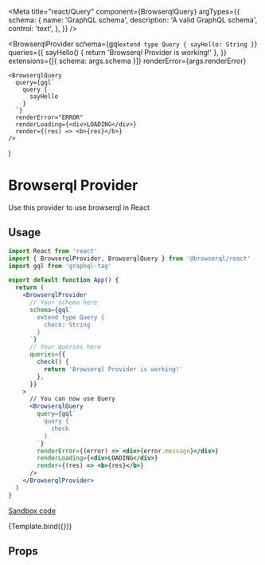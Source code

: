 
<Meta
  title="react/Query"
  component={BrowserqlQuery}
  argTypes={{
    schema: {
      name: 'GraphQL schema',
      description: 'A valid GraphQL schema',
      control: 'text',
    },
  }}
/>

  <BrowserqlProvider
    schema={gql`
      extend type Query {
        sayHello: String
      }
    `}
    queries={{
      sayHello() {
        return 'Browserql Provider is working!'
      },
    }}
    extensions={[{ schema: args.schema }]}
    renderError={args.renderError}
  >
    <BrowserqlQuery
      query={gql`
        query {
          sayHello
        }
      `}
      renderError="ERROR"
      renderLoading={<div>LOADING</div>}
      render={(res) => <b>{res}</b>}
    />
  </BrowserqlProvider>
)

# Browserql Provider

Use this provider to use browserql in React

## Usage

```jsx
import React from 'react'
import { BrowserqlProvider, BrowserqlQuery } from '@browserql/react'
import gql from 'graphql-tag'

export default function App() {
  return (
    <BrowserqlProvider
      // Your schema here
      schema={gql`
        extend type Query {
          check: String
        }
      `}
      // Your queries here
      queries={{
        check() {
          return 'Browserql Provider is working!'
        },
      }}
    >
      // You can now use Query
      <BrowserqlQuery
        query={gql`
          query {
            check
          }
        `}
        renderError={(error) => <div>{error.message}</div>}
        renderLoading={<div>LOADING</div>}
        render={(res) => <b>{res}</b>}
      />
    </BrowserqlProvider>
  )
}
```

[Sandbox code](https://codesandbox.io/s/browserql-react-provider-znovb)

<Canvas withToolbar className="code-in-ss">
  <Story
    name="Example"
    args={{
      schema: `
        type Foo {
          id: ID!
        }
      `,
    }}
  >
    {Template.bind({})}
  </Story>
</Canvas>

## Props

<ArgsTable of={BrowserqlQuery} />
